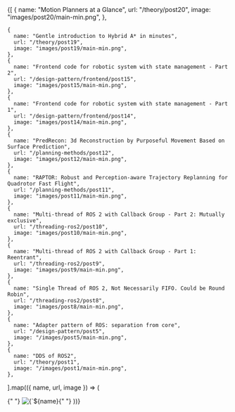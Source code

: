 
<Cards>
  {[  
    {
      name: "Motion Planners at a Glance",
      url: "/theory/post20",
      image: "images/post20/main-min.png",
    },

    {
      name: "Gentle introduction to Hybrid A* in minutes",
      url: "/theory/post19",
      image: "images/post19/main-min.png",
    },
    {
      name: "Frontend code for robotic system with state management - Part 2",
      url: "/design-pattern/frontend/post15",
      image: "images/post15/main-min.png",
    },
    {
      name: "Frontend code for robotic system with state management - Part 1",
      url: "/design-pattern/frontend/post14",
      image: "images/post14/main-min.png",
    },
    {
      name: "PredRecon: 3d Reconstruction by Purposeful Movement Based on Surface Prediction",
      url: "/planning-methods/post12",
      image: "images/post12/main-min.png",
    },
    {
      name: "RAPTOR: Robust and Perception-aware Trajectory Replanning for Quadrotor Fast Flight",
      url: "/planning-methods/post11",
      image: "images/post11/main-min.png",
    },
    {
      name: "Multi-thread of ROS 2 with Callback Group - Part 2: Mutually exclusive",
      url: "/threading-ros2/post10",
      image: "images/post10/main-min.png",
    },
    {
      name: "Multi-thread of ROS 2 with Callback Group - Part 1: Reentrant",
      url: "/threading-ros2/post9",
      image: "images/post9/main-min.png",
    },
    {
      name: "Single Thread of ROS 2, Not Necessarily FIFO. Could be Round Robin",
      url: "/threading-ros2/post8",
      image: "images/post8/main-min.png",
    },
    {
      name: "Adapter pattern of ROS: separation from core",
      url: "/design-pattern/post5",
      image: "/images/post5/main-min.png",
    },
    {
      name: "DDS of ROS2",
      url: "/theory/post1",
      image: "/images/post1/main-min.png",
    },

].map(({ name, url, image }) => (

<Card key={name} image arrow target="_blank" title={name} href={url}>
  {" "}
  <img
    src={image}
    alt={`${name} preview`}
    className="object-cover
[aspect-ratio:12/6.3]"
  />{" "}
</Card> ))}

</Cards>
